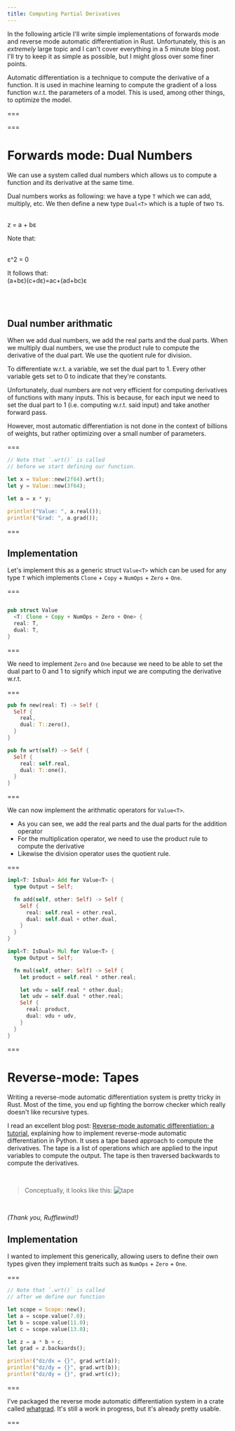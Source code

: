 ```yaml
---
title: Computing Partial Derivatives
---
```


In the following article I'll write simple implementations of forwards mode and reverse mode automatic differentiation in Rust. Unfortunately, this is an *extremely* large topic and I can't cover everything in a 5 minute blog post. I'll try to keep it as simple as possible, but I might gloss over some finer points.

Automatic differentiation is a technique to compute the derivative of a function. It is used in machine learning to compute the gradient of a loss function w.r.t. the parameters of a model. This is used, among other things, to optimize the model.

===

===

# Forwards mode: Dual Numbers

We can use a system called dual numbers which allows us to compute a function and its derivative at the same time.

Dual numbers works as following: we have a type `T` which we can add, multiply, etc. We then define a new type `Dual<T>` which is a tuple of two `T`s.

<br/>
<m>z = a + bε</m>
<br/>

Note that: 

<br/>
<m>ε^2 = 0</m>
<br/>

It follows that:
<br/>
<m> (a+bε)(c+dε)=ac+(ad+bc)ε</m>

<br/>
<br/>

## Dual number arithmatic

When we add dual numbers, we add the real parts and the dual parts. When we multiply dual numbers, we use the product rule to compute the derivative of the dual part. We use the quotient rule for division.

To differentiate w.r.t. a variable, we set the dual part to 1. Every other variable gets set to 0 to indicate that they're constants.

Unfortunately, dual numbers are not very efficient for computing derivatives of functions with many inputs. This is because, for each input we need to set the dual part to 1 (i.e. computing w.r.t. said input) and take another forward pass.

However, most automatic differentiation is not done in the context of billions of weights, but rather optimizing over a small number of parameters.

===

```rust
// Note that `.wrt()` is called
// before we start defining our function.

let x = Value::new(2f64).wrt();
let y = Value::new(3f64);

let a = x * y;

println!("Value: ", a.real());
println!("Grad: ", a.grad());

```

===

## Implementation

Let's implement this as a generic struct `Value<T>` which can be used for any type `T` which implements `Clone` + `Copy` + `NumOps` + `Zero` + `One`.

===

```rust

pub struct Value
  <T: Clone + Copy + NumOps + Zero + One> {
  real: T,
  dual: T,
}

```

===

We need to implement `Zero` and `One` because we need to be able to set the dual part to 0 and 1 to signify which input we are computing the derivative w.r.t.

===

```rust
pub fn new(real: T) -> Self {
  Self {
    real,
    dual: T::zero(),
  }
}

pub fn wrt(self) -> Self {
  Self {
    real: self.real,
    dual: T::one(),
  }
}
```

===

We can now implement the arithmatic operators for `Value<T>`.

- As you can see, we add the real parts and the dual parts for the addition operator
- For the multiplication operator, we need to use the product rule to compute the derivative
- Likewise the division operator uses the quotient rule.

===

```rust
impl<T: IsDual> Add for Value<T> {
  type Output = Self;

  fn add(self, other: Self) -> Self {
    Self {
      real: self.real + other.real,
      dual: self.dual + other.dual,
    }
  }
}

impl<T: IsDual> Mul for Value<T> {
  type Output = Self;

  fn mul(self, other: Self) -> Self {
    let product = self.real * other.real;

    let vdu = self.real * other.dual;
    let udv = self.dual * other.real;
    Self {
      real: product,
      dual: vdu + udv,
    }
  }
}

```

===

# Reverse-mode: Tapes 

Writing a reverse-mode automatic differentiation system is pretty tricky in Rust. Most of the time, you end up fighting the borrow checker which really doesn't like recursive types.

I read an excellent blog post: [Reverse-mode automatic differentiation: a tutorial](https://rufflewind.com/2016-12-30/reverse-mode-automatic-differentiation), explaining how to implement reverse-mode automatic differentiation in Python. It uses a tape based approach to compute the derivatives. The tape is a list of operations which are applied to the input variables to compute the output. The tape is then traversed backwards to compute the derivatives.

<br/>

> Conceptually, it looks like this: 
> ![tape](https://rufflewind.com/img/reverse-mode-automatic-differentiation-links.png)

<br/>

<cite>(Thank you, Rufflewind!)</cite>

## Implementation

I wanted to implement this generically, allowing users to define their own types given they implement traits such as `NumOps` + `Zero` + `One`.

===

```rust
// Note that `.wrt()` is called
// after we define our function

let scope = Scope::new();
let a = scope.value(7.0);
let b = scope.value(11.0);
let c = scope.value(13.0);

let z = a * b + c;
let grad = z.backwards();

println!("dz/dx = {}", grad.wrt(a));
println!("dz/dy = {}", grad.wrt(b));
println!("dz/dy = {}", grad.wrt(c));
```

===

I've packaged the reverse mode automatic differentiation system in a crate called [whatgrad](https://crates.io/crates/whatgrad). It's still a work in progress, but it's already pretty usable.

===